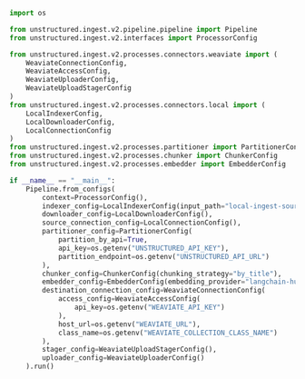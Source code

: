```python Python Ingest v2
import os

from unstructured.ingest.v2.pipeline.pipeline import Pipeline
from unstructured.ingest.v2.interfaces import ProcessorConfig

from unstructured.ingest.v2.processes.connectors.weaviate import (
    WeaviateConnectionConfig,
    WeaviateAccessConfig,
    WeaviateUploaderConfig,
    WeaviateUploadStagerConfig
)
from unstructured.ingest.v2.processes.connectors.local import (
    LocalIndexerConfig,
    LocalDownloaderConfig,
    LocalConnectionConfig
)
from unstructured.ingest.v2.processes.partitioner import PartitionerConfig
from unstructured.ingest.v2.processes.chunker import ChunkerConfig
from unstructured.ingest.v2.processes.embedder import EmbedderConfig

if __name__ == "__main__":
    Pipeline.from_configs(
        context=ProcessorConfig(),
        indexer_config=LocalIndexerConfig(input_path="local-ingest-source"),
        downloader_config=LocalDownloaderConfig(),
        source_connection_config=LocalConnectionConfig(),
        partitioner_config=PartitionerConfig(
            partition_by_api=True,
            api_key=os.getenv("UNSTRUCTURED_API_KEY"),
            partition_endpoint=os.getenv("UNSTRUCTURED_API_URL")
        ),
        chunker_config=ChunkerConfig(chunking_strategy="by_title"),
        embedder_config=EmbedderConfig(embedding_provider="langchain-huggingface"),
        destination_connection_config=WeaviateConnectionConfig(
            access_config=WeaviateAccessConfig(
                api_key=os.getenv("WEAVIATE_API_KEY")
            ),
            host_url=os.getenv("WEAVIATE_URL"),
            class_name=os.getenv("WEAVIATE_COLLECTION_CLASS_NAME")
        ),
        stager_config=WeaviateUploadStagerConfig(),
        uploader_config=WeaviateUploaderConfig()
    ).run()
```